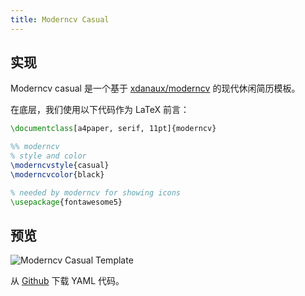 ```yaml
---
title: Moderncv Casual
---
```


## 实现

Moderncv casual 是一个基于 [xdanaux/moderncv](https://github.com/xdanaux/moderncv) 的现代休闲简历模板。

在底层，我们使用以下代码作为 LaTeX 前言：

```latex lineNumbers
\documentclass[a4paper, serif, 11pt]{moderncv}

%% moderncv
% style and color
\moderncvstyle{casual}
\moderncvcolor{black}

% needed by moderncv for showing icons
\usepackage{fontawesome5}
```

## 预览

![Moderncv Casual Template](/static/images/docs/layout/templates/moderncv-casual-template.png)

从 [Github](https://github.com/yamlresume/web/tree/main/content/docs/layout/templates/static/resources/moderncv-casual-template.yml) 下载 YAML 代码。

